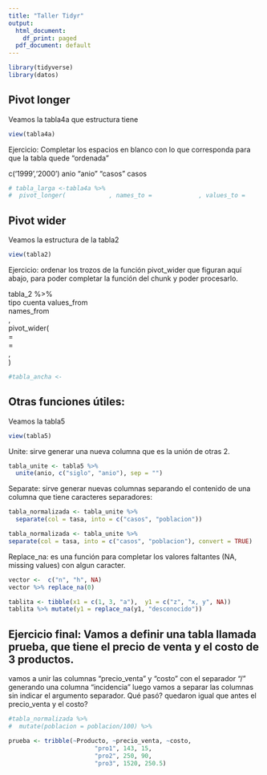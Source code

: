 ```yaml
---
title: "Taller Tidyr"
output:
  html_document:
    df_print: paged
  pdf_document: default
---
```


```r
library(tidyverse)
library(datos)
```

## Pivot longer
Veamos la tabla4a que estructura tiene
```r
view(tabla4a)
```

Ejercicio: Completar los espacios en blanco con lo que corresponda para que la tabla quede "ordenada"

c('1999','2000')
anio
"anio"
"casos"
casos

```r
# tabla_larga <-tabla4a %>%
#  pivot_longer(            , names_to =             , values_to =               )
```

## Pivot wider
Veamos la estructura de la tabla2
```r
view(tabla2)
```


Ejercicio: ordenar los trozos de la función pivot_wider que figuran aquí abajo, para poder completar la función del  chunk y poder procesarlo.

tabla_2 %>%  
tipo
cuenta
values_from  
names_from   
,  
pivot_wider(  
=  
=  
,  
)  
  
```r
#tabla_ancha <-
```

## Otras funciones útiles:

Veamos la tabla5
```r
view(tabla5)
```
Unite: sirve generar una nueva columna que es la unión de otras 2.

```r
tabla_unite <- tabla5 %>% 
  unite(anio, c("siglo", "anio"), sep = "")
```

Separate: sirve generar nuevas columnas separando el contenido de una columna que tiene caracteres separadores:

```r
tabla_normalizada <- tabla_unite %>%
  separate(col = tasa, into = c("casos", "poblacion"))
```


```r
tabla_normalizada <- tabla_unite %>%
separate(col = tasa, into = c("casos", "poblacion"), convert = TRUE)
```

Replace_na: es una función para completar los valores faltantes (NA, missing values) con algun caracter.

```r
vector <-  c("n", "h", NA)
vector %>% replace_na(0)
```


```r
tablita <- tibble(x1 = c(1, 3, "a"),  y1 = c("z", "x, y", NA))
tablita %>% mutate(y1 = replace_na(y1, "desconocido"))
```

## Ejercicio final: Vamos a definir una tabla llamada prueba, que tiene el precio de venta y el costo de 3 productos.
vamos a unir las columnas "precio_venta" y "costo" con el separador "/"  generando una columna "incidencia" 
luego vamos a separar las columnas sin indicar el argumento separador. 
Qué pasó? quedaron igual que antes el precio_venta y el costo?

```r
#tabla_normalizada %>% 
#  mutate(poblacion = poblacion/100) %>% 

prueba <- tribble(~Producto, ~precio_venta, ~costo,
                        "pro1", 143, 15, 
                        "pro2", 250, 90,  
                        "pro3", 1520, 250.5)

```
 


